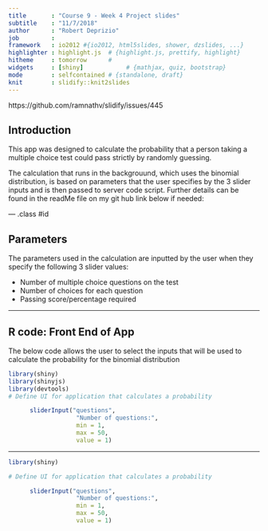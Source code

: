 ```yaml
---
title       : "Course 9 - Week 4 Project slides"
subtitle    : "11/7/2018"
author      : "Robert Deprizio"
job         : 
framework   : io2012 #{io2012, html5slides, shower, dzslides, ...}
highlighter : highlight.js  # {highlight.js, prettify, highlight}
hitheme     : tomorrow      # 
widgets     : [shiny]            # {mathjax, quiz, bootstrap}
mode        : selfcontained # {standalone, draft}
knit        : slidify::knit2slides
---
```

https://github.com/ramnathv/slidify/issues/445

## Introduction

This app was designed to calculate the probability that a person taking a multiple choice test could pass strictly by randomly guessing. 

The calculation that runs in the backgrouund, which uses the binomial distribution, is based on parameters that the user specifies by the 3 slider inputs and is then passed to server code script. Further details can be found in the readMe file on my git hub link below if needed:



--- .class #id 

## Parameters

The parameters used in the calculation are inputted by the user when they specify the following 3 slider values:

- Number of multiple choice questions on the test 
- Number of choices for each question 
- Passing score/percentage required 

---

## R code: Front End of App
The below code allows the user to select the inputs that will be used to calculate the probability for the binomial distribution
```r
library(shiny)
library(shinyjs)
library(devtools)
# Define UI for application that calculates a probability

      sliderInput("questions",
                   "Number of questions:",
                   min = 1,
                   max = 50,
                   value = 1)
```

--- 

<style>
em {
  font-style: italic
}
</style>
```r
library(shiny)

# Define UI for application that calculates a probability

      sliderInput("questions",
                   "Number of questions:",
                   min = 1,
                   max = 50,
                   value = 1)
```
